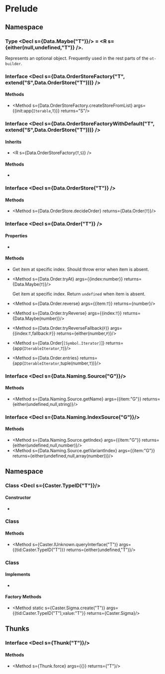 
# Prelude

## Namespace <Decl s={Data}/>

### Type <Decl s={Data.Maybe("T")}/> = <R s={either(null,undefined,"T")} />.

Represents an optional object. Frequently used in the rest parts of the `ot-builder`.

### Interface <Decl s={Data.OrderStoreFactory("T", extend("S",Data.OrderStore("T")))} />

#### Methods

* <Method s={Data.OrderStoreFactory.createStoreFromList} args={{init:app(`Iterable`,`T`)}} returns="S"/>

### Interface <Decl s={Data.OrderStoreFactoryWithDefault("T", extend("S",Data.OrderStore("T")))} />

#### Inherits

* <R s={Data.OrderStoreFactory(`T`,`S`)} />

#### Methods

* <Method s={Data.OrderStoreFactoryWithDefault.createStoreFromSize} args={{count:number}} returns="S"/>

### Interface <Decl s={Data.OrderStore("T")} />

#### Methods

* <Method s={Data.OrderStore.decideOrder} returns={Data.Order(`T`)}/>

### Interface <Decl s={Data.Order("T")} />

#### Properties

* <Member readonly s={Data.Order.length} type={number} />

#### Methods

* <Method s={Data.Order.at} args={{index:number}} returns="T"/>

    Get item at specific index. Should throw error when item is absent.

* <Method s={Data.Order.tryAt} args={{index:number}} returns={Data.Maybe(`T`)}/>

    Get item at specific index. Return `undefined` when item is absent.

* <Method s={Data.Order.reverse} args={{item:`T`}} returns={number}/>
* <Method s={Data.Order.tryReverse} args={{index:`T`}} returns={Data.Maybe(number)}/>
* <Method s={Data.Order.tryReverseFallback(`F`)} args={{index:`T`,fallback:`F`}} returns={either(number,`F`)}/>
* <Method s={Data.Order[`[Symbol.Iterator]`]} returns={app(`IterableIterator`,`T`)}/>
* <Method s={Data.Order.entries} returns={app(`IterableIterator`,tuple(number,`T`))}/>

### Interface <Decl s={Data.Naming.Source("G")}/>

#### Methods

* <Method s={Data.Naming.Source.getName} args={{item:"G"}} returns={either(undefined,null,string)}/>

### Interface <Decl s={Data.Naming.IndexSource("G")}/>

#### Methods

* <Method s={Data.Naming.Source.getIndex} args={{item:"G"}} returns={either(undefined,null,number)}/>
* <Method s={Data.Naming.Source.getVariantIndex} args={{item:"G"}} returns={either(undefined,null,array(number))}/>

## Namespace <Decl s={Caster}/>

### Class <Decl s={Caster.TypeID("T")}/>

#### Constructor

* <Method ctor s={Caster.TypeID.constructor} args={{id:string}}/>

### Class <Decl s={Caster.IUnknown}/>

#### Methods

* <Method s={Caster.IUnknown.queryInterface("T")} args={{tid:Caster.TypeID("T")}} returns={either(undefined,"T")}/>

### Class <Decl s={Caster.Sigma}/>

#### Implements

* <R s={Caster.IUnknown}/>

#### Factory Methods

* <Method static s={Caster.Sigma.create("T")} args={{tid:Caster.TypeID("T"),value:"T"}} returns={Caster.Sigma}/>

## Thunks

### Interface <Decl s={Thunk("T")}/>

#### Methods

* <Method s={Thunk.force} args={{}} returns={"T"}/>